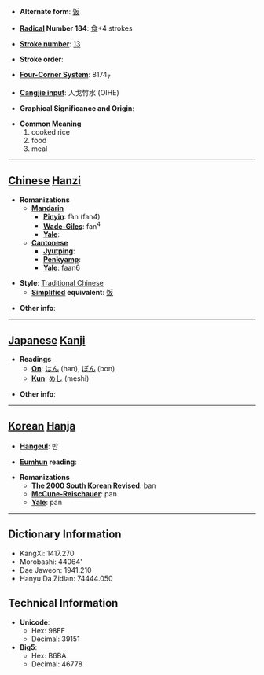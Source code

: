 * '''Alternate form''': [[饭]]

* '''[[Wiktionary:Chinese radical index| Radical]] Number 184''': [[Wiktionary:Chinese radical index 食|食]]+4 strokes

* '''[[Wiktionary:Chinese total strokes index|Stroke number]]''': [[Wiktionary:Chinese total strokes index 13|13]]

* '''Stroke order''': 

* '''[[Wiktionary:Chinese four corner index|Four-Corner System]]''': 8174<sub>7</sub>

* '''[[Wiktionary:Chinese Cangjie index|Cangjie input]]''': 人戈竹水 (OIHE)

* '''Graphical Significance and Origin''': 

* '''Common Meaning'''
*#cooked rice
*# food
*# meal


----

== [[Chinese]] [[Hanzi]] ==

* '''Romanizations'''
** '''[[Mandarin]]'''
*** '''[[Pinyin]]''': fàn (fan4)
*** '''[[Wade-Giles]]''': fan<sup>4</sup>
*** '''[[Yale]]''': 
** '''[[Cantonese]]'''
*** '''[[Jyutping]]''':
*** '''[[Penkyamp]]''': 
*** '''[[Yale]]''': faan6

* '''Style''': [[Traditional Chinese]] 
** '''[[Simplified Chinese|Simplified]] equivalent''': [[饭]]

* '''Other info''': 

----

== [[Japanese]] [[Kanji]] ==

* '''Readings'''
** '''[[On]]''': [[はん]] (han), [[ぼん]] (bon)
** '''[[Kun]]''': [[めし]] (meshi)

* '''Other info''':  

----

== [[Korean]] [[Hanja]] ==

* '''[[Hangeul]]''': 반

* '''[[Eumhun]] reading''': 

* '''Romanizations'''
** '''[[The 2000 South Korean Revised Romanization|The 2000 South Korean Revised]]''': ban
** '''[[McCune-Reischauer]]''': pan
** '''[[Yale]]''': pan

----

== Dictionary Information ==

* KangXi: 1417.270
* Morobashi: 44064'
* Dae Jaweon: 1941.210
* Hanyu Da Zidian: 74444.050

== Technical Information ==

* '''Unicode''':
** Hex: 98EF
** Decimal: 39151
* '''Big5''':
** Hex: B6BA
** Decimal: 46778
